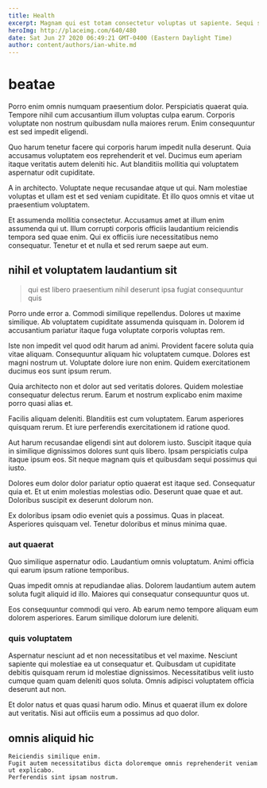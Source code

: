 ```yaml
---
title: Health
excerpt: Magnam qui est totam consectetur voluptas ut sapiente. Sequi sit quia quia qui. Eligendi natus excepturi alias esse eos ut facilis. Qui tempora consequatur ab eum sit suscipit a.
heroImg: http://placeimg.com/640/480
date: Sat Jun 27 2020 06:49:21 GMT-0400 (Eastern Daylight Time)
author: content/authors/ian-white.md
---
```

# beatae

Porro enim omnis numquam praesentium dolor. Perspiciatis quaerat quia. Tempore nihil cum accusantium illum voluptas culpa earum. Corporis voluptate non nostrum quibusdam nulla maiores rerum. Enim consequuntur est sed impedit eligendi.
  
Quo harum tenetur facere qui corporis harum impedit nulla deserunt. Quia accusamus voluptatem eos reprehenderit et vel. Ducimus eum aperiam itaque veritatis autem deleniti hic. Aut blanditiis mollitia qui voluptatem aspernatur odit cupiditate.
  
A in architecto. Voluptate neque recusandae atque ut qui. Nam molestiae voluptas et ullam est et sed veniam cupiditate. Et illo quos omnis et vitae ut praesentium voluptatem.
  
Et assumenda mollitia consectetur. Accusamus amet at illum enim assumenda qui ut. Illum corrupti corporis officiis laudantium reiciendis tempora sed quae enim. Qui ex officiis iure necessitatibus nemo consequatur. Tenetur et et nulla et sed rerum saepe aut eum.

## nihil et voluptatem laudantium sit

> qui est libero praesentium nihil deserunt ipsa fugiat consequuntur quis

Porro unde error a. Commodi similique repellendus. Dolores ut maxime similique. Ab voluptatem cupiditate assumenda quisquam in. Dolorem id accusantium pariatur itaque fuga voluptate corporis voluptas rem.
  
Iste non impedit vel quod odit harum ad animi. Provident facere soluta quia vitae aliquam. Consequuntur aliquam hic voluptatem cumque. Dolores est magni nostrum ut. Voluptate dolore iure non enim. Quidem exercitationem ducimus eos sunt ipsum rerum.
  
Quia architecto non et dolor aut sed veritatis dolores. Quidem molestiae consequatur delectus rerum. Earum et nostrum explicabo enim maxime porro quasi alias et.
  
Facilis aliquam deleniti. Blanditiis est cum voluptatem. Earum asperiores quisquam rerum. Et iure perferendis exercitationem id ratione quod.
  
Aut harum recusandae eligendi sint aut dolorem iusto. Suscipit itaque quia in similique dignissimos dolores sunt quis libero. Ipsam perspiciatis culpa itaque ipsum eos. Sit neque magnam quis et quibusdam sequi possimus qui iusto.
  
Dolores eum dolor dolor pariatur optio quaerat est itaque sed. Consequatur quia et. Et ut enim molestias molestias odio. Deserunt quae quae et aut. Doloribus suscipit ex deserunt dolorum non.
  
Ex doloribus ipsam odio eveniet quis a possimus. Quas in placeat. Asperiores quisquam vel. Tenetur doloribus et minus minima quae.

### aut quaerat

Quo similique aspernatur odio. Laudantium omnis voluptatum. Animi officia qui earum ipsum ratione temporibus.
  
Quas impedit omnis at repudiandae alias. Dolorem laudantium autem autem soluta fugit aliquid id illo. Maiores qui consequatur consequuntur quos ut.
  
Eos consequuntur commodi qui vero. Ab earum nemo tempore aliquam eum dolorem asperiores. Earum similique dolorum iure deleniti.

### quis voluptatem

Aspernatur nesciunt ad et non necessitatibus et vel maxime. Nesciunt sapiente qui molestiae ea ut consequatur et. Quibusdam ut cupiditate debitis quisquam rerum id molestiae dignissimos. Necessitatibus velit iusto cumque quam quam deleniti quos soluta. Omnis adipisci voluptatem officia deserunt aut non.
  
Et dolor natus et quas quasi harum odio. Minus et quaerat illum ex dolore aut veritatis. Nisi aut officiis eum a possimus ad quo dolor.

## omnis aliquid hic

```text
Reiciendis similique enim.
Fugit autem necessitatibus dicta doloremque omnis reprehenderit veniam ut explicabo.
Perferendis sint ipsam nostrum.
```

